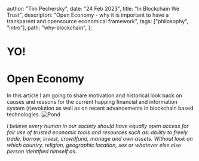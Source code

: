   author: "Tim Pechersky",
  date: "24 Feb 2023",
  title: "In Blockchain We Trust",
  descripton:
    "Open Economy - why it is important to have a transparent and opensource economical framework",
  tags: ["philosophy", "intro"],
  path: "why-blockchain",
};

# YO!

# Open Economy

In this article I am going to share motivation and historical look back on causes and reasons for the current happing financial and information system (r)evolution as well as on recent advancements in blockchain based technologies.
![Pond](/pond.png "Pond")

_I believe_ e*very human in our society should have equally open access for fair use of trusted economic tools and resources such as: ability to freely trade, borrow, invest, crowdfund, manage and own assets. Without look on which country, religion, geographic location, sex or whatever else else person identified himself as.*
